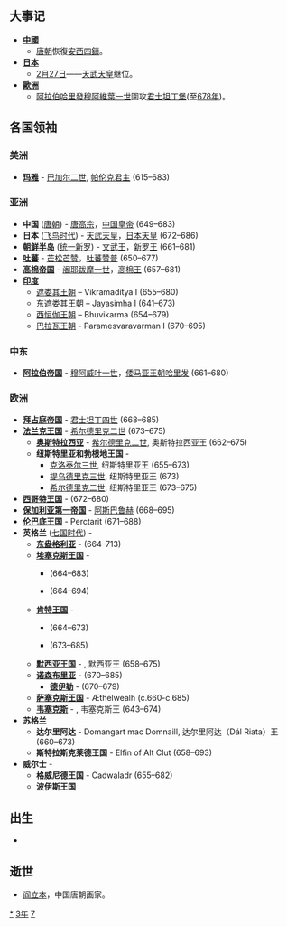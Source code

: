 {{yearTOC|673|唐'''[[咸亨|咸亨]]四年'''}}

== 大事记 ==
*'''[[中國|中國]]'''
**[[唐朝|唐朝]]恢復[[安西四鎮|安西四鎮]]。
*'''[[日本|日本]]'''
**[[2月27日|2月27日]]——[[天武天皇|天武天皇]]继位。
*'''[[歐洲|歐洲]]'''
**[[阿拉伯帝国|阿拉伯]][[哈里發|哈里發]][[穆阿維葉一世|穆阿維葉一世]]圍攻[[君士坦丁堡|君士坦丁堡]](至[[678年|678年]])。

== 各国领袖 ==
===美洲===
*'''[[玛雅文明|玛雅]]''' - [[巴加尔二世|巴加尔二世]], [[帕伦克|帕伦克君主]] (615–683)

===亚洲===
*'''中国''' ([[唐朝|唐朝]]) - [[唐高宗|唐高宗]]，[[中国皇帝|中国皇帝]] (649–683)
*'''日本''' ([[飞鸟时代|飞鸟时代]]) - [[天武天皇|天武天皇]]，[[日本天皇|日本天皇]] (672–686)
*'''[[朝鲜半岛|朝鲜半岛]]''' ([[统一新罗|统一新罗]]) - [[文武王|文武王]]，[[新罗君主列表|新罗王]] (661–681)
*'''[[吐蕃|吐蕃]]''' - [[芒松芒赞|芒松芒赞]]，[[吐蕃君主列表|吐蕃赞普]] (650–677)
*'''[[高棉帝国|高棉帝国]]''' - [[阇耶跋摩一世|阇耶跋摩一世]]，[[柬埔寨君主列表|高棉王]] (657–681)
*'''[[印度|印度]]'''
**[[遮娄其王朝|遮娄其王朝]] – Vikramaditya I (655–680)
**东遮娄其王朝 – Jayasimha I (641–673)
**[[西恒伽王朝|西恒伽王朝]] – Bhuvikarma (654–679)
**[[帕拉瓦王朝|巴拉瓦王朝]] - Paramesvaravarman I (670–695)

===中东===
*'''[[阿拉伯帝国|阿拉伯帝国]]''' - [[穆阿威叶一世|穆阿威叶一世]]，[[倭马亚王朝|倭马亚王朝]][[哈里发|哈里发]] (661–680)
===欧洲===
*'''[[拜占庭帝国|拜占庭帝国]]''' - [[君士坦丁四世|君士坦丁四世]] (668–685)
*'''[[法兰克王国|法兰克王国]]''' - [[希尔德里克二世|希尔德里克二世]] (673–675)
**'''[[奥斯特拉西亚|奥斯特拉西亚]]''' - [[希尔德里克二世|希尔德里克二世]], 奥斯特拉西亚王 (662–675)
**'''纽斯特里亚和勃根地王国''' - 
***[[克洛泰尔三世|克洛泰尔三世]], 纽斯特里亚王 (655–673)
***[[提乌德里克三世|提乌德里克三世]], 纽斯特里亚王 (673)
***[[希尔德里克二世|希尔德里克二世]], 纽斯特里亚王 (673–675)
*'''[[西哥特王国|西哥特王国]]''' - {{link-en|万巴|Wamba (king)}} (672–680)
*'''[[保加利亚第一帝国|保加利亚第一帝国]]''' - [[阿斯巴鲁赫|阿斯巴鲁赫]] (668–695)
*'''[[伦巴底人|伦巴底王国]]''' - Perctarit (671–688)
*'''英格兰''' ([[七国时代|七国时代]]) - 
**'''[[东盎格利亚|东盎格利亚]]''' - {{link-en|埃尔德伍尔夫|Ealdwulf of East Anglia}} (664–713)
**'''[[埃塞克斯王国|埃塞克斯王国]]''' - 
***{{link-en|西格赫尔|Sighere of Essex}} (664–683)
***{{tsl|en|Sæbbi of Essex||塞比}} (664–694)
**'''[[肯特王国|肯特王国]]''' - 
***{{link-en|艾格伯特|Ecgberht of Kent}} (664–673)
***{{link-en|赫洛斯赫尔|Hlothhere of Kent}} (673–685)
**'''[[默西亚王国|默西亚王国]]''' - {{link-en|伍尔夫赫尔|Wulfhere of Mercia}}, 默西亚王 (658–675)
**'''[[诺森布里亚|诺森布里亚]]''' - {{link-en|艾格弗里斯|Ecgfrith of Northumbria}} (670–685)
***'''[[德伊勒|德伊勒]]''' - {{link-en|艾尔菲维恩|Ælfwine of Deira}} (670–679)
**'''[[萨塞克斯王国|萨塞克斯王国]]''' - Æthelwealh (c.660-c.685)
**'''[[韦塞克斯|韦塞克斯]]''' - {{link-en|森沃尔赫|Cenwalh of Wessex}}, 韦塞克斯王 (643–674)
*'''苏格兰'''
**'''达尔里阿达''' - Domangart mac Domnaill, 达尔里阿达（Dál Riata）王 (660–673)
**'''斯特拉斯克莱德王国''' - Elfin of Alt Clut (658–693)
*'''威尔士''' -
**'''格威尼德王国''' - Cadwaladr (655–682)
**'''波伊斯王国'''

== 出生 ==
*

== 逝世 ==
{{Wikisource year mention}}
* [[阎立本|阎立本]]，中国唐朝画家。

[[Category:673年|*]]
[[Category:670年代|3年]]
[[Category:7世纪各年|7]]
